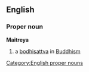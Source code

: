 ==English==
===Proper noun===
{{wikipedia|Maitreya}}
'''Maitreya'''
#a [[bodhisattva]] in [[Buddhism]]

[[Category:English proper nouns]]